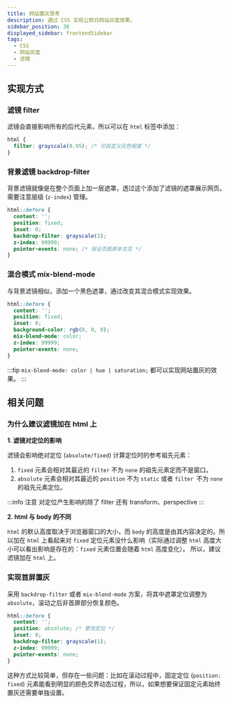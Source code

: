 ```yaml
---
title: 网站置灰思考
description: 通过 CSS 实现公祭日网站灰度效果。
sidebar_position: 30
displayed_sidebar: frontendSidebar
tags:
  - CSS
  - 网站灰度
  - 滤镜
---
```


<Author count={1200} publish="2023-2-7 0:29:46" update="2023-2-18 23:49:58" />

## 实现方式

### 滤镜 filter

滤镜会直接影响所有的后代元素，所以可以在 `html` 标签中添加：

```css
html {
  filter: grayscale(0.95); /* 可自定义灰色程度 */
}
```

### 背景滤镜 backdrop-filter

背景滤镜就像是在整个页面上加一层遮罩，透过这个添加了滤镜的遮罩展示网页。需要注意层级 (`z-index`) 管理。

```css
html::before {
  content: '';
  position: fixed;
  inset: 0;
  backdrop-filter: grayscale(1);
  z-index: 99999;
  pointer-events: none; /* 保证页面原本交互 */
}
```

### 混合模式 mix-blend-mode

与背景滤镜相似，添加一个黑色遮罩，通过改变其混合模式实现效果。

```css
html::before {
  content: '';
  position: fixed;
  inset: 0;
  background-color: rgb(0, 0, 0);
  mix-blend-mode: color;
  z-index: 99999;
  pointer-events: none;
}
```

:::tip
`mix-blend-mode: color | hue | saturation;` 都可以实现网站置灰的效果。
:::

## 相关问题

### 为什么建议滤镜加在 html 上

**1. 滤镜对定位的影响**

滤镜会影响绝对定位 (`absolute/fixed`) 计算定位时的参考祖先元素：

1. `fixed` 元素会相对其最近的 `filter` 不为 `none` 的祖先元素定而不是窗口。
2. `absolute` 元素会相对其最近的 `position` 不为 `static` 或者 `filter `不为 `none` 的祖先元素定位。

:::info 注意
对定位产生影响的除了 filter 还有 transform、perspective
:::

**2. html 与 body 的不同**

`html` 的默认高度取决于浏览器窗口的大小，而 `body` 的高度是由其内容决定的。所以加在 `html` 上看起来对 `fixed` 定位元素没什么影响（实际通过调整 `html` 高度大小可以看出影响是存在的：`fixed` 元素位置会随着 `html` 高度变化）。
所以，建议滤镜加在 `html` 上。

### 实现首屏置灰

采用 `backdrop-filter` 或者 `mix-blend-mode` 方案，将其中遮罩定位调整为 `absolute`，滚动之后非首屏部分恢复颜色。

```css
html::before {
  content: '';
  position: absolute; /* 更改定位 */
  inset: 0;
  backdrop-filter: grayscale(1);
  z-index: 99999;
  pointer-events: none;
}
```

这种方式比较简单，但存在一些问题：比如在滚动过程中，固定定位 (`position: fixed`) 元素能看到明显的颜色交界动态过程，所以，如果想要保证固定元素始终置灰还需要单独设置。
